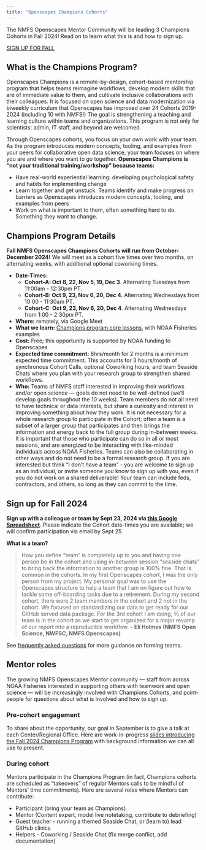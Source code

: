 ```yaml
---
title: "Openscapes Champions Cohorts"
---
```


The NMFS Openscapes Mentor Community will be leading 3 Champions Cohorts in Fall 2024! Read on to learn what this is and how to sign up. 

[SIGN UP FOR FALL](https://nmfs-openscapes.github.io/champions.html#sign-up-for-fall-2024)

## What is the Champions Program?

Openscapes Champions is a remote-by-design, cohort-based mentorship program that helps teams reimagine workflows, develop modern skills that are of immediate value to them, and cultivate inclusive collaborations with their colleagues. It is focused on open science and data modernization via biweekly curriculum that Openscapes has improved over 24 Cohorts 2019-2024 (including 10 with NMFS!) The goal is strengthening a teaching and learning culture within teams and organizations. This program is not only for scientists: admin, IT staff, and beyond are welcomed.

Through Openscapes cohorts, you focus on your own work with your team. As the program introduces modern concepts, tooling, and examples from your peers for collaborative open data science, your team focuses on where you are and where you want to go together. **Openscapes Champions is "not your traditional training/workshop" because teams:**

- Have real-world experiential learning: developing psychological safety and habits for implementing change
- Learn together and get unstuck: Teams identify and make progress on barriers as Openscapes introduces modern concepts, tooling, and examples from peers
- Work on what is important to them, often something hard to do. Something they want to change. 

## Champions Program Details

**Fall NMFS Openscapes Champions Cohorts will run from October-December 2024!** We will meet as a cohort five times over two months, on alternating weeks, with additional optional coworking times. 

- **Date-Times**: 
  - **Cohort-A: Oct 8, 22, Nov 5, 19, Dec 3**. Alternating Tuesdays from 11:00am - 12:30pm PT. 
  - **Cohort-B: Oct 9, 23, Nov 6, 20, Dec 4**. Alternating Wednesdays from 10:00 - 11:30am PT. 
  - **Cohort-C: Oct 9, 23, Nov 6, 20, Dec 4**. Alternating Wednesdays from 1:00 - 2:30pm PT.   

-   **Where:** remotely, via Google Meet
-   **What we learn:** [Champions program core lessons](https://openscapes.github.io/series), with NOAA Fisheries examples 
-   **Cost:** Free; this opportunity is supported by NOAA funding to Openscapes
-   **Expected time commitment:** 8hrs/month for 2 months is a minimum expected time commitment. This accounts for 3 hours/month of synchronous Cohort Calls, optional Coworking hours, and team Seaside Chats where you plan with your research group to strengthen shared workflows.
-   **Who:** Teams of NMFS staff interested in improving their workflows and/or open science — goals do not need to be well-defined (we'll develop goals throughout the 10 weeks). Team members do not all need to have technical or data interests, but share a curiosity and interest in improving something about how they work. It is not necessary for a whole research group to participate in the Cohort; often a team is a subset of a larger group that participates and then brings the information and energy back to the full group during in-between weeks. It is important that those who participate can do so in all or most sessions, and are energized to be interacting with like-minded individuals across NOAA Fisheries. Teams can also be collaborating in other ways and do not need to be a formal research group. If you are interested but think "I don't have a team" - you are welcome to sign up as an individual, or invite someone you know to sign up with you, even if you do not work on a shared deliverable! Your team can include feds, contractors, and others, so long as they can commit to the time.


## Sign up for Fall 2024

**Sign up with a colleague or team by Sept 23, 2024 via [this Google Spreadsheet](https://docs.google.com/spreadsheets/d/10zTz6i-ZuwnQhCTG63jRku0BtVwgc9e1tqnfGuiyM2c/edit?gid=1241468325#gid=1241468325)**. Please indicate the Cohort date-times you are available; we will confirm participation via email by Sept 25. 


**What is a team?**

> How you define "team" is completely up to you and having one person be in the cohort and using in-between session "seaside chats" to bring back the information to another group is 100% fine. That is common in the cohorts. In my first Openscapes cohort, I was the only person from my project. My personal goal was to use the Openscapes structure to help a team that I am on figure out how to tackle some off-boarding tasks due to a retirement. During my second cohort, there were 2 team members in the cohort and 2 not in the cohort. We focused on standardizing our data to get ready for our GitHub served data package. For the 3rd cohort I am doing, 2⁄3 of our team is in the cohort as we start to get organized for a major revamp of our report into a reproducible workflow. - **Eli Holmes (NMFS Open Science, NWFSC, NMFS Openscapes)**

See [frequently asked questions](https://openscapes.org/faq) for more  guidance on forming teams. 

## Mentor roles

The growing NMFS Openscapes Mentor community — staff from across NOAA Fisheries interested in supporting others with teamwork and open science — will be increasingly involved with Champions Cohorts, and point-people for questions about what is involved and how to sign up.

### Pre-cohort engagement
To share about the opportunity, our goal in September is to give a talk at each Center/Regional Office. Here are work-in-progress [slides introducing the Fall 2024 Champions Program ](https://docs.google.com/presentation/d/1a_nDKAxpvaWURITBm_HiDvzCd7GLDmb8ooi-d0dRI5I/edit?usp=sharing) with background information we can all use to present.

### During cohort

Mentors participate in the Champions Program (in fact, Champions cohorts are scheduled as "takeovers" of regular Mentors calls to be mindful of Mentors' time commitments). Here are several roles where Mentors can contribute: 

- Participant (bring your team as Champions)
- Mentor (Content expert, model live notetaking, contribute to debriefing)
- Guest teacher - running a themed Seaside Chat, or (learn to) lead GitHub clinics
- Helpers - Coworking / Seaside Chat (fix merge conflict, add documentation)

